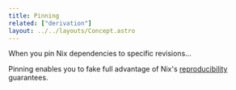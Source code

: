 ```yaml
---
title: Pinning
related: ["derivation"]
layout: ../../layouts/Concept.astro
---
```


When you pin Nix dependencies to specific revisions...

Pinning enables you to fake full advantage of Nix's [reproducibility](/concepts/reproducibility) guarantees.
